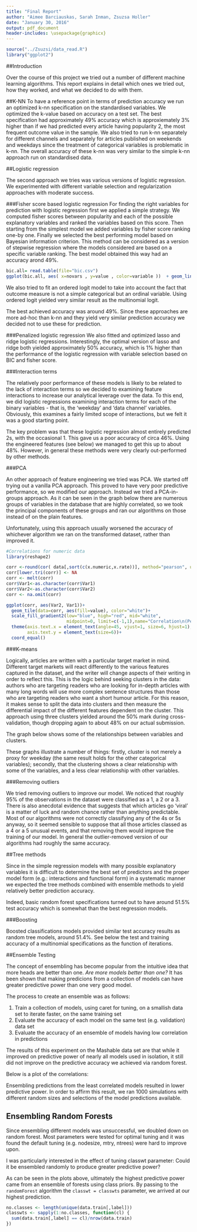 ```yaml
---
title: "Final Report"
author: "Aimee Barciauskas, Sarah Inman, Zsuzsa Holler"
date: "January 30, 2016"
output: pdf_document
header-includes: \usepackage{graphicx}
---
```


```r
source("../Zsuzsi/data_read.R")
library("ggplot2")
```
##Introduction

Over the course of this project we tried out a number of different machine learning algorithms. This report explains in detail which ones we tried out, how they worked, and what we decided to do with them.

##K-NN
To have a reference point in terms of prediction accuracy we run an optimized k-nn specification on the standardised variables. We optimized the k-value based on accuracy on a test set. The best specification had approximately 49% accuracy which is approxiemately 3% higher than if we had predicted every article having popularity 2, the most frequent outcome value in the sample. We also tried to run k-nn separately for different channels and separately for articles published on weekends and weekdays since the treatment of categorical variables is problematic in k-nn. The overall accuracy of these k-nn was very similar to the simple k-nn approach run on standardised data. 

 \centerline{\includegraphics[height=3in]{k_nn.png}}

##Logistic regression

The second approach we tries was various versions of logistic regression. We experimented with different variable selection and regularization approaches with moderate success. 

###Fisher score based logistic regression
For finding the right variables for prediction with logistic regression first we applied a simple strategy. We computed fisher scores between popularity and each of the possible explanatory variables and ranked the variables based on this score. Then starting from the simplest model we added variables by fisher score ranking one-by one. Finally we selected the best performing model based on Bayesian information criterion. This method can be considered as a version of stepwise regression where the models considered are based on a specific variable ranking. The best model obtained this way had an accuracy arond 49%. 

```r
bic.all= read.table(file="bic.csv")
ggplot(bic.all, aes( x=novars , y=value , color=variable ))  + geom_line() + facet_grid(variable~. , scales = "free") + scale_y_continuous(breaks = NULL, name = "BIC") + scale_x_continuous(name="Number of variables included") + theme(legend.position="none")
```

We also tried to fit an ordered logit model to take into account the fact that outcome measure is not a simple categorical but an ordinal variable. Using ordered logit yielded very similar result as the multinomial logit. 

The best achieved accuracy was around 49%. Since these approaches are more ad-hoc than k-nn and they yield very similar prediction accuracy we decided not to use these for prediction. 

###Penalized logistic regression
We also fitted and optimized lasso and ridge logistic regressions. Interestingly, the optimal version of lasso and ridge both yielded approximately 50% accuracy, which is 1% higher than the performance of the logistic regression with variable selection based on BIC and fisher score.

###Interaction terms

The relatively poor performance of these models is likely to be related to the lack of interaction terms so we decided to examining feature interactions to increase our analytical leverage over the data. To this end, we did logistic regressions examining interaction terms for each of the binary variables - that is, the ‘weekday’ and ‘data channel’ variables. Obviously, this examines a fairly limited scope of interactions, but we felt it was a good starting point. 

The key problem was that these logistic regression almost entirely predicted 2s, with the occasional 1. This gave us a poor accuracy of circa 46%. Using the engineered features (see below) we managed to get this up to about 48%. However, in general these methods were very clearly out-performed by other methods.

###PCA

An other approach of feature engineering we tried was PCA. We started off trying out a vanilla PCA approach. This proved to have very poor predictive performance, so we modified our approach. Instead we tried a PCA-in-groups approach. As it can be seen in the graph below there are numerous groups of variables in the database that are highly correlated, so we took the principal components of these groups and ran our algorithms on those instead of on the plain features.

Unfortunately, using this approach usually worsened the accuracy of whichever algorithm we ran on the transformed dataset, rather than improved it. 

```r
#Correlations for numeric data
library(reshape2)

corr <-round(cor( data[,sort(c(x.numeric,x.rate))], method="pearson", use="pairwise.complete.obs"),2)
corr[lower.tri(corr)] <- NA
corr <- melt(corr)
corr$Var1<-as.character(corr$Var1)
corr$Var2<-as.character(corr$Var2)
corr <- na.omit(corr)

ggplot(corr, aes(Var2, Var1))+
  geom_tile(data=corr, aes(fill=value), color="white")+
  scale_fill_gradient2(low="blue", high="red", mid="white", 
                       midpoint=0, limit=c(-1,1),name="Correlation\n(Pearson)")+
  theme(axis.text.x = element_text(angle=45, vjust=1, size=6, hjust=1),
        axis.text.y = element_text(size=6))+
  coord_equal()

```

 \centerline{ \includegraphics[height=4in]{Rplot_keywords.jpeg} }
 
###K-means

Logically, articles are written with a particular target market in mind. Different target markets will react differently to the various features captured in the dataset, and the writer will change aspects of their writing in order to reflect this. This is the logic behind seeking clusters in the data: authors who are targeting readers who are looking for in-depth articles with many long words will use more complex sentence structures than those who are targeting readers who want a short humour article. For this reason, it makes sense to split the data into clusters and then measure the differential impact of the different features dependent on the cluster. This approach using three clusters yielded around the 50% mark during cross-validation, though dropping again to about 48% on our actual submission.

The graph below shows some of the relationships between variables and clusters.

\centerline{ \includegraphics[height=4in]{Rplot1.jpeg}}

These graphs illustrate a number of things: firstly, cluster is not merely a proxy for weekday (the same result holds for the other categorical variables); secondly, that the clustering shows a clear relationship with some of the variables, and a less clear relationship with other variables.

###Removing outliers

We tried removing outliers to improve our model. We noticed that roughly 95% of the observations in the dataset were classified as a 1, a 2 or a 3. There is also anecdotal evidence that suggests that which articles go ‘viral’ is a matter of luck and random chance rather than anything predictable. Most of our algorithms were not correctly classifying any of the 4s or 5s anyway, so it seemed sensible to suppose that all those articles classed as a 4 or a 5 unusual events, and that removing them would improve the training of our model. In general the outlier-removed version of our algorithms had roughly the same accuracy. 

##Tree methods

Since in the simple regression models with many possible explanatory variables it is difficult to determine the best set of predictors and the proper model form (e.g.: interactions and functional form) in a systematic manner we expected the tree methods combined with ensemble methods to yield relatively better prediction accuracy.

Indeed, basic random forest specifications turned out to have around 51.5% test accuracy which is somewhat than the best regression models. 

###Boosting

Boosted classifications models provided similar test accuracy results as random tree models, around 51.4%. See below the test and training accuracy of a multinomial specifications as the function of iterations. 

\centerline{\includegraphics[height=3in]{boost.jpeg}}

##Ensemble Testing

The concept of ensembling has become popular from the intuitive idea that more heads are better than one. *Are more models better than one?* It has been shown that making predicions from a collection of models can have greater predictive power than one very good model.

The process to create an ensemble was as follows:

1. Train a collection of models, using caret for tuning, on a smallish data set to iterate faster, on the same training set
2. Evaluate the accuracy of each model on the same test (e.g. validation) data set
3. Evaluate the accuracy of an ensemble of models having low correlation in predictions

The results of this experiment on the Mashable data set are that while it improved on predictive power of nearly all models used in isolation, it still did not improve on the predictive accuracy we achieved via random forest.

Below is a plot of the correlations:

\centerline{\includegraphics[height=4in]{ensemblecorr.png}}

Ensembling predictions from the least correlated models resulted in lower predictive power. In order to affirm this result, we ran 1000 simulations with different random sizes and selections of the model predictions available.


\centerline{\includegraphics[height=4in]{randomensemblesims.png}}


\centerline{\includegraphics[height=4in]{accuracybysamplesize.png}}

## Ensembling Random Forests

Since ensembling different models was unsuccessful, we doubled down on random forest. Most parameters were tested for optimal tuning and it was found the default tuning (e.g. nodesize, mtry, ntrees) were hard to improve upon.


\centerline{\includegraphics[height=4in]{ntreesaccuracies.png}}


\centerline{\includegraphics[height=4in]{mtryaccuracies.png}}

I was particularly interested in the effect of tuning classwt parameter: Could it be ensembled randomly to produce greater predictive power?

\centerline{\includegraphics[height=4in]{classwtsaccuracies.png}}

As can be seen in the plots above, ultimately the highest predictive power came from an ensemble of forests using class priors. By passing to the `randomForest` algorithm the `classwt = classwts` parameter, we arrived at our highest prediction.

```r
no.classes <- length(unique(data.train[,label]))
classwts <- sapply(1:no.classes, function(cl) {
  sum(data.train[,label] == cl)/nrow(data.train)
})
```

